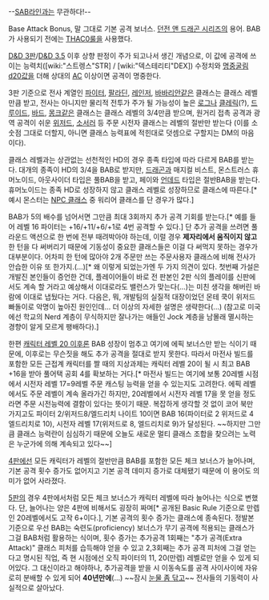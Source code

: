 --[[SAB라인]]과는 무관하다!--

Base Attack Bonus, 말 그대로 기본 공격 보너스. [[던전 앤 드래곤 시리즈]]의 용어. BAB가 사용되기 전에는 [[THAC0]]룰을 사용했다.

[[D&D 3판]]/[[D&D 3.5]] 이후 상향 판정이 주가 되고나서 생긴 개념으로, 이 값에 공격에 쓰이는 능력치([wiki:"스트렝스"STR] / [wiki:"덱스테리티"DEX]) 수정치와 [[명중굴림]] [[d20]]값을 더해 상대의 [[AC]] 이상이면 공격이 명중한다.

3판 기준으로 전사 계열인 [[파이터(던전 앤 드래곤 시리즈)|파이터]], [[팔라딘(던전 앤 드래곤 시리즈)|팔라딘]], [[레인저(던전 앤 드래곤 시리즈)|레인저]], [[바바리안(던전 앤 드래곤 시리즈)|바바리안]]같은 클래스는 클래스 레벨만큼 받고, 전사는 아니지만 물리적 전투가 주가 될 가능성이 높은 [[로그(던전 앤 드래곤 시리즈)|로그]]나 [[클레릭(던전 앤 드래곤 시리즈)|클레릭]](?), [[드루이드(던전 앤 드래곤 시리즈)|드루이드]], [[바드(던전 앤 드래곤 시리즈)|바드]], [[몽크(던전 앤 드래곤 시리즈)|몽크]]같은 클래스는 클래스 레벨의 3/4만큼 받으며, 원거리 접촉 공격과 광역 공격이 쉬운 [[위저드(던전 앤 드래곤 시리즈)|위저드]], [[소서러(던전 앤 드래곤 시리즈)|소서러]] 등 주문 시전자 클래스는 레벨의 절반만 받는다 (이를 소숫점 그대로 더할지, 아니면 클래스 능력표에 적힌대로 덧셈으로 구할지는 DM의 마음이다).

클래스 레벨과는 상관없는 선천적인 HD의 경우 종족 타입에 따라 다르게 BAB를 받는다. 대개의 종족이 HD의 3/4을 BAB로 받지만, [[드래곤(던전 앤 드래곤 시리즈)|드래곤]]과 매지컬 비스트, 몬스트러스 휴머노이드, 아웃사이더 타입은 풀BAB을 받고, 페이와 [[언데드]] 타입은 절반BAB을 받는다. 휴머노이드는 종족 HD로 성장하지 않고 클래스 레벨로 성장하므로 클래스에 따른다.[* 예시 몬스터는 [[NPC 클래스]] 중 워리어 클래스를 단 경우가 많다.]

BAB가 5의 배수를 넘어서면 그만큼 최대 3회까지 추가 공격 기회를 받는다.[* 예를 들어 레벨 16 파이터는 +16/+11/+6/+1로 4번 공격할 수 있다.] 단 추가 공격을 쓰려면 풀라운드 액션으로 한 번에 전부 때려박아야 하는데, 이럴 경우 '''제자리에서 움직이지 않고''' 한 턴을 다 써버리기 때문에 기동성이 중요한 클래스들은 이걸 다 써먹지 못하는 경우가 대부분이다. 어차피 한 턴에 많아야 2개 주문만 쓰는 주문사용자 클래스에 비해 전사가 안습한 이유 또 한가지.(...)[* 왜 이렇게 되었는가엔 두 가지 의견이 있다. 첫번째 가설은 개발진 본인들이 증언한 건데, 플레이어들이 바로 전 판본인 2판 식의 플레이를 신판에서도 계속 할 거라고 예상해서 이대로라도 밸런스가 맞는다(...)는 미친 생각을 해버린 바람에 이대로 냅뒀다는 거다. 다음은, 뭐, 개발팀의 실질적 대장이었던 몬테 쿡이 위저드 빠돌이로 악명이 높아진 원인인데... 더 이상의 자세한 설명은 생략한다(...) (참고로 미국에선 학교의 Nerd 계층이 무식하지만 잘나가는 애들인 Jock 계층을 남몰래 멸시하는 경향이 알게 모르게 팽배하다).]

한편 [[에픽 레벨|캐릭터 레벨 20 이후]]론 BAB 성장이 멈추고 여기에 에픽 보너스만 받는 식이기 때문에, 이후로는 무슨짓을 해도 추가 공격을 절대로 받지 못한다. 따라서 마전사 빌드를 포함한 모든 근접계 캐릭터를 짤 때의 지상과제는 캐릭터 레벨 20이 될 시 최고 BAB +16을 받아 풀어택 공회 4를 확보하는 거다.[* 마전사 빌드는 여기에 보통 20레벨 시점에서 시전자 레벨 17=9레벨 주문 캐스팅 능력을 얻을 수 있는지도 고려한다. 에픽 레벨에서도 주문 레벨이 계속 올라가긴 하지만, 20레벨에서 시전자 레벨 17을 못 얻을 정도라면 주문 시전능력에 결함이 있다는 뜻이기 때문. 복잡하게 생각할 것 없이 코어 북만 가지고도 파이터 2/위저드8/엘드리치 나이트 10이면 BAB 16(파이터로 2 위저드로 4 엘드리치로 10), 시전자 레벨 17(위저드로 8, 엘드리치로 9)가 달성된다. ~~하지만 그만큼 클래스 능력란이 심심하기 때문에 오늘도 새로운 멀티 클래스 조합을 찾으려는 노력은 누군가에 의해 계속되고 있다~~]

[[Dungeons & Dragons 4th|4판]]에선 모든 캐릭터가 레벨의 절반만큼 BAB를 포함한 모든 체크 보너스가 늘어나며, 기본 공격 횟수 증가도 없어지고 기본 공격 데미지 증가로 대체됐기 때문에 이 용어도 의미가 없어 사라졌다.

[[Dungeons & Dragons 5th|5판]]의 경우 4판에서처럼 모든 체크 보너스가 캐릭터 레벨에 따라 늘어나는 식으로 변했다. 단, 늘어나는 양은 4판에 비해서도 굉장히 짜며[* 공개된 Basic Rule 기준으로 만렙인 20레벨에서도 고작 6+이다.], 기본 공격의 횟수 증가는 클래스에 종속된다. 정발본 기준으로 우선 BAB는 숙련도(proficiency) 보너스가 무기 공격에 적용되는 클래스가 그걸 BAB처럼 활용하는 식이며, 횟수 증가는 추가공격 1회째는 "추가 공격(Extra Attack)" 클래스 피처를 습득해야 얻을 수 있고 2,3회째는 추가 공격 피처에 그걸 얻는다고 명시된 직업, 즉 현 시점에선 오직 파이터의 11, 20(만렙) 레벨로만 얻을 수 있게 되어있다. 그 대신이라고 해야하나, 추가공격을 받을 시 이동속도를 공격 사이사이에 자유로히 분배할 수 있게 되어 '''40년만에'''(...) ~~잠시 [[눈물 좀 닦고]]~~ 전사들의 기동력이 사실적으로 살아났다.
